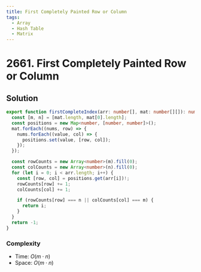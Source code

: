 ```yaml
---
title: First Completely Painted Row or Column
tags:
  - Array
  - Hash Table
  - Matrix
---
```


# 2661. First Completely Painted Row or Column

<Badges>
  <LevelBadge level="medium" />
  <TopicBadge name="Array" slug="array" />
  <TopicBadge name="Hash Table" slug="hash-table" />
  <TopicBadge name="Matrix" slug="matrix" />
</Badges>

## Solution

```typescript filename="solution.ts" copy
export function firstCompleteIndex(arr: number[], mat: number[][]): number {
  const [m, n] = [mat.length, mat[0].length];
  const positions = new Map<number, [number, number]>();
  mat.forEach((nums, row) => {
    nums.forEach((value, col) => {
      positions.set(value, [row, col]);
    });
  });

  const rowCounts = new Array<number>(m).fill(0);
  const colCounts = new Array<number>(n).fill(0);
  for (let i = 0; i < arr.length; i++) {
    const [row, col] = positions.get(arr[i])!;
    rowCounts[row] += 1;
    colCounts[col] += 1;

    if (rowCounts[row] === n || colCounts[col] === m) {
      return i;
    }
  }
  return -1;
}
```

### Complexity

- Time: $O(m \cdot n)$
- Space: $O(m \cdot n)$

<ProblemLink
  codingSite="leetcode"
  href="https://leetcode.com/problems/first-completely-painted-row-or-column"
  title="First Completely Painted Row or Column"
/>
